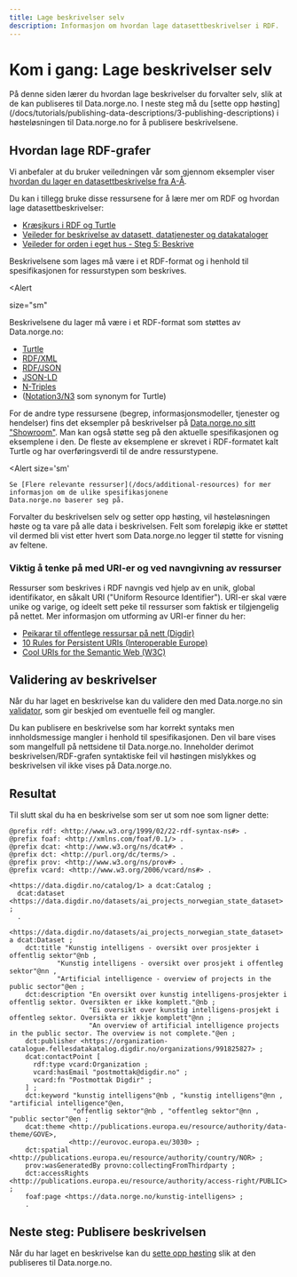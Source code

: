 ```yaml
---
title: Lage beskrivelser selv
description: Informasjon om hvordan lage datasettbeskrivelser i RDF.
---
```


# Kom i gang: Lage beskrivelser selv

<Ingress>
    På denne siden lærer du hvordan lage beskrivelser du forvalter selv, slik at de kan publiseres til Data.norge.no. I
    neste steg må du [sette opp høsting](/docs/tutorials/publishing-data-descriptions/3-publishing-descriptions) i høsteløsningen til Data.norge.no
    for å publisere beskrivelsene.
</Ingress>

## Hvordan lage RDF-grafer

Vi anbefaler at du bruker veiledningen vår som gjennom eksempler viser [hvordan du lager en datasettbeskrivelse fra A-Å](/docs/how-to-guides/how-to-dataset).

Du kan i tillegg bruke disse ressursene for å lære mer om RDF og hvordan lage datasettbeskrivelser:

-   [Kræsjkurs i RDF og Turtle](/docs/tutorials/rdf-crash-course)
-   [Veileder for beskrivelse av datasett, datatjenester og datakataloger](https://informasjonsforvaltning.github.io/veileder-beskrivelse-av-datasett/#beskrivelse-av-datasett)
-   [Veileder for orden i eget hus - Steg 5: Beskrive](https://www.digdir.no/informasjonsforvaltning/steg-5-beskrive/2724)

Beskrivelsene som lages må være i et RDF-format og i henhold til spesifikasjonen for ressurstypen som beskrives.

<Alert
  
  size="sm"
>

Beskrivelsene du lager må være i et RDF-format som støttes av Data.norge.no:

-   [Turtle](https://www.w3.org/TR/turtle/)
-   [RDF/XML](https://www.w3.org/TR/rdf-syntax-grammar/)
-   [RDF/JSON](https://www.w3.org/TR/rdf-json/)
-   [JSON-LD](https://www.w3.org/TR/json-ld11/)
-   [N-Triples](https://www.w3.org/TR/n-triples/)
-   ([Notation3/N3](https://www.w3.org/TeamSubmission/n3/) som synonym for Turtle)

</Alert>

For de andre type ressursene (begrep, informasjonsmodeller, tjenester og hendelser) fins det eksempler på beskrivelser på [Data.norge.no sitt "Showroom"](https://data.norge.no/showroom/overview). Man kan også støtte seg på den aktuelle spesifikasjonen og eksemplene i den. De fleste av eksemplene er skrevet i RDF-formatet kalt Turtle og har overføringsverdi til de andre ressurstypene.

<Alert
size='sm'
>
    Se [Flere relevante ressurser](/docs/additional-resources) for mer informasjon om de ulike spesifikasjonene
    Data.norge.no baserer seg på.
</Alert>

Forvalter du beskrivelsen selv og setter opp høsting, vil høsteløsningen høste og ta vare på alle data i beskrivelsen. Felt som foreløpig ikke er støttet vil dermed bli vist etter hvert som Data.norge.no legger til støtte for visning av feltene.

### Viktig å tenke på med URI-er og ved navngivning av ressurser

Ressurser som beskrives i RDF navngis ved hjelp av en unik, global identifikator, en såkalt URI ("Uniform Resource Identifier"). URI-er skal være unike og varige, og ideelt sett peke til ressurser som faktisk er tilgjengelig på nettet. Mer informasjon om utforming av URI-er finner du her:

-   [Peikarar til offentlege ressursar på nett (Digdir)](https://www.digdir.no/standarder/peikarar-til-offentlege-ressursar-pa-nett/1492)
-   [10 Rules for Persistent URIs (Interoperable Europe)](https://joinup.ec.europa.eu/collection/semic-support-centre/document/10-rules-persistent-uris)
-   [Cool URIs for the Semantic Web (W3C)](https://www.w3.org/TR/cooluris/#semweb)

## Validering av beskrivelser

Når du har laget en beskrivelse kan du validere den med Data.norge.no sin [validator](https://data.norge.no/validator), som gir beskjed om eventuelle feil og mangler.

Du kan publisere en beskrivelse som har korrekt syntaks men innholdsmessige mangler i henhold til spesifikasjonen. Den vil bare vises som mangelfull på nettsidene til Data.norge.no. Inneholder derimot beskrivelsen/RDF-grafen syntaktiske feil vil høstingen mislykkes og beskrivelsen vil ikke vises på Data.norge.no.

## Resultat

Til slutt skal du ha en beskrivelse som ser ut som noe som ligner dette:

```turtle
@prefix rdf: <http://www.w3.org/1999/02/22-rdf-syntax-ns#> .
@prefix foaf: <http://xmlns.com/foaf/0.1/> .
@prefix dcat: <http://www.w3.org/ns/dcat#> .
@prefix dct: <http://purl.org/dc/terms/> .
@prefix prov: <http://www.w3.org/ns/prov#> .
@prefix vcard: <http://www.w3.org/2006/vcard/ns#> .

<https://data.digdir.no/catalog/1> a dcat:Catalog ;
  dcat:dataset <https://data.digdir.no/datasets/ai_projects_norwegian_state_dataset> ;
  .

<https://data.digdir.no/datasets/ai_projects_norwegian_state_dataset> a dcat:Dataset ;
    dct:title "Kunstig intelligens - oversikt over prosjekter i offentlig sektor"@nb ,
            "Kunstig intelligens - oversikt over prosjekt i offentleg sektor"@nn ,
            "Artificial intelligence - overview of projects in the public sector"@en ;
    dct:description "En oversikt over kunstig intelligens-prosjekter i offentlig sektor. Oversikten er ikke komplett."@nb ;
                    "Ei oversikt over kunstig intelligens-prosjekt i offentleg sektor. Oversikta er ikkje komplett"@nn ;
                    "An overview of artificial intelligence projects in the public sector. The overview is not complete."@en ;
    dct:publisher <https://organization-catalogue.fellesdatakatalog.digdir.no/organizations/991825827> ;
    dcat:contactPoint [
      rdf:type vcard:Organization ;
      vcard:hasEmail "postmottak@digdir.no" ;
      vcard:fn "Postmottak Digdir" ;
    ] ;
    dct:keyword "kunstig intelligens"@nb , "kunstig intelligens"@nn , "artificial intelligence"@en,
                "offentlig sektor"@nb , "offentleg sektor"@nn , "public sector"@en ;
    dcat:theme <http://publications.europa.eu/resource/authority/data-theme/GOVE>,
               <http://eurovoc.europa.eu/3030> ;
    dct:spatial <http://publications.europa.eu/resource/authority/country/NOR> ;
    prov:wasGeneratedBy provno:collectingFromThirdparty ;
    dct:accessRights <http://publications.europa.eu/resource/authority/access-right/PUBLIC> ;
    foaf:page <https://data.norge.no/kunstig-intelligens> ;
    .
```

## Neste steg: Publisere beskrivelsen

Når du har laget en beskrivelse kan du [sette opp høsting](/docs/tutorials/publishing-data-descriptions/3-publishing-descriptions) slik at den publiseres til Data.norge.no.
